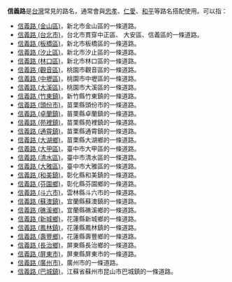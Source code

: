 '''信義路'''是[[台灣|台灣]]常見的路名，通常會與[[忠孝路|忠孝]]、[[仁愛路|仁愛]]、[[和平路|和平]]等路名搭配使用。可以指：
* [[信義路_(金山區)|信義路 (金山區)]]，新北市金山區的一條道路。
* [[信義路_(台北市)|信義路 (台北市)]]，台北市貫穿中正區、 大安區、信義區的一條道路。 
* [[信義路_(板橋區)|信義路 (板橋區)]]，新北市板橋區的一條道路。
* [[信義路_(汐止區)|信義路 (汐止區)]]，新北市汐止區的一條道路。
* [[信義路_(林口區)|信義路 (林口區)]]，新北市林口區的一條道路。
* [[信義路_(觀音區)|信義路 (觀音區)]]，桃園市觀音區的一條道路。
* [[信義路_(中壢區)|信義路 (中壢區)]]，桃園市中壢區的一條道路。
* [[信義路_(大溪區)|信義路 (大溪區)]]，桃園市大溪區的一條道路。
* [[信義路_(竹東鎮)|信義路 (竹東鎮)]]，新竹縣竹東鎮的一條道路。
* [[信義路_(頭份市)|信義路 (頭份市)]]，苗栗縣頭份市的一條道路。
* [[信義路_(卓蘭鎮)|信義路 (卓蘭鎮)]]，苗栗縣卓蘭鎮的一條道路。
* [[信義路_(苑裡鎮)|信義路 (苑裡鎮)]]，苗栗縣苑裡鎮的一條道路。
* [[信義路_(通霄鎮)|信義路 (通霄鎮)]]，苗栗縣通霄鎮的一條道路。
* [[信義路_(大湖鄉)|信義路 (大湖鄉)]]，苗栗縣大湖鄉的一條道路。
* [[信義路_(大甲區)|信義路 (大甲區)]]，臺中市大甲區的一條道路。
* [[信義路_(清水區)|信義路 (清水區)]]，臺中市清水區的一條道路。
* [[信義路_(大雅區)|信義路 (大雅區)]]，臺中市大雅區的一條道路。
* [[信義路_(和美鎮)|信義路 (和美鎮)]]，彰化縣和美鎮的一條道路。
* [[信義路_(芬園鄉)|信義路 (芬園鄉)]]，彰化縣芬園鄉的一條道路。
* [[信義路_(斗六市)|信義路 (斗六市)]]，雲林縣斗六市的一條道路。
* [[信義路_(蘇澳鎮)|信義路 (蘇澳鎮)]]，宜蘭縣蘇澳鎮的一條道路。
* [[信義路_(礁溪鄉)|信義路 (礁溪鄉)]]，宜蘭縣礁溪鄉的一條道路。
* [[信義路_(新城鄉)|信義路 (新城鄉)]]，花蓮縣新城鄉的一條道路。
* [[信義路_(鳳林鎮)|信義路 (鳳林鎮)]]，花蓮縣鳳林鎮的一條道路。
* [[信義路_(壽豐鄉)|信義路 (壽豐鄉)]]，花蓮縣壽豐鄉的一條道路。
* [[信義路_(長治鄉)|信義路 (長治鄉)]]，屏東縣長治鄉的一條道路。
* [[信義路_(屏東市)|信義路 (屏東市)]]，屏東縣屏東市的一條道路。
* [[信義路_(廣州市)|信義路 (廣州市)]]，廣州市的一條道路。
* [[信義路_(巴城鎮)|信義路 (巴城鎮)]]，江蘇省蘇州市昆山市巴城鎮的一條道路。

{{disambig|Cat=三字亚洲路名消歧义}}